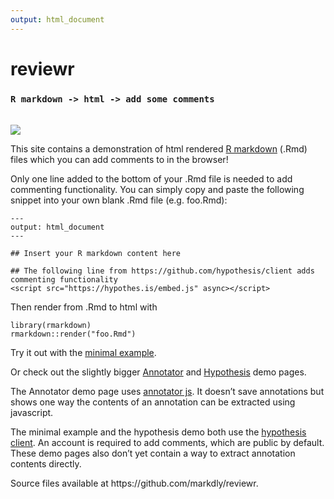 ```yaml
---
output: html_document
---
```


# reviewr
### `R markdown -> html -> add some comments`

<br>
![](demo.png)
<br>

This site contains a demonstration of html rendered [R markdown](http://rmarkdown.rstudio.com/) (.Rmd) files which you can add comments to in the browser!

Only one line added to the bottom of your .Rmd file is needed to add commenting functionality. You can simply copy and paste the following snippet into your own blank .Rmd file (e.g. foo.Rmd):

```
---
output: html_document
---

## Insert your R markdown content here

## The following line from https://github.com/hypothesis/client adds commenting functionality
<script src="https://hypothes.is/embed.js" async></script>

```

Then render from .Rmd to html with 

```
library(rmarkdown)
rmarkdown::render("foo.Rmd")
```

Try it out with the [minimal example](minimal.html).  

Or check out the slightly bigger [Annotator](annotator_demo.html) and [Hypothesis](hypothesis_demo.html) demo pages.

The Annotator demo page uses [annotator js](http://annotatorjs.org/). It doesn't save annotations but shows one way the contents of an annotation can be extracted using javascript.

The minimal example and the hypothesis demo both use the [hypothesis client](https://github.com/hypothesis/client). An account is required to add comments, which are public by default.  These demo pages also don't yet contain a way to extract annotation contents directly.

Source files available at https://github.com/markdly/reviewr.  

